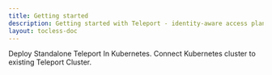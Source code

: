 ```yaml
---
title: Getting started
description: Getting started with Teleport - identity-aware access plane for SSH, HTTPS, Kubernetes, and Databases.
layout: tocless-doc
---
```


<TileSet>
  <Tile icon="server" title="Standalone Teleport" href="./getting-started/cluster.mdx">
    Deploy Standalone Teleport In Kubernetes.
  </Tile>
  <Tile icon="server" title="Connect Kubernetes Cluster" href="./getting-started/agent.mdx">
    Connect Kubernetes cluster to existing Teleport Cluster.
  </Tile>
</TileSet>
